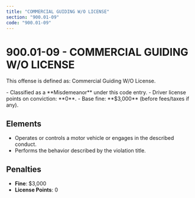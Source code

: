 ```yaml
---
title: "COMMERCIAL GUIDING W/O LICENSE"
section: "900.01-09"
code: "900.01-09"
---
```





# 900.01-09 - COMMERCIAL GUIDING W/O LICENSE

This offense is defined as: Commercial Guiding W/O License.

<Aside type="caution" title="Charge Type: Misdemeanor">
- Classified as a **Misdemeanor** under this code entry.
- Driver license points on conviction: **0**.
- Base fine: **$3,000** (before fees/taxes if any).
</Aside>

## Elements
- Operates or controls a motor vehicle or engages in the described conduct.
- Performs the behavior described by the violation title.

## Penalties
- **Fine**: $3,000
- **License Points**: 0
